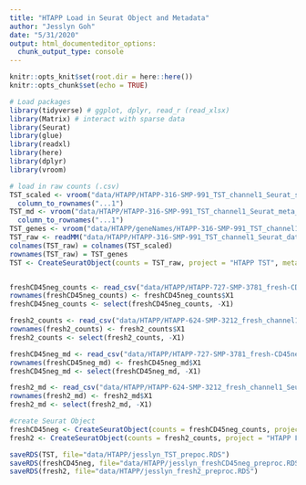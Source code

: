 ```yaml
---
title: "HTAPP Load in Seurat Object and Metadata"
author: "Jesslyn Goh"
date: "5/31/2020"
output: html_documenteditor_options: 
  chunk_output_type: console
---
```


```r
knitr::opts_knit$set(root.dir = here::here())
knitr::opts_chunk$set(echo = TRUE)
```

```r
# Load packages
library(tidyverse) # ggplot, dplyr, read_r (read_xlsx)
library(Matrix) # interact with sparse data
library(Seurat)
library(glue)
library(readxl)
library(here)
library(dplyr)
library(vroom)

# load in raw counts (.csv)
TST_scaled <- vroom("data/HTAPP/HTAPP-316-SMP-991_TST_channel1_Seurat_scale_data.csv", delim = ",") %>%
  column_to_rownames("...1")
TST_md <- vroom("data/HTAPP/HTAPP-316-SMP-991_TST_channel1_Seurat_meta_data.csv", delim = ",") %>% 
  column_to_rownames("...1")
TST_genes <- vroom("data/HTAPP/geneNames/HTAPP-316-SMP-991_TST_channel1_Seurat_data_geneNames.csv", delim = ",") %>% pull(x)
TST_raw <- readMM("data/HTAPP/HTAPP-316-SMP-991_TST_channel1_Seurat_data.mtx")
colnames(TST_raw) = colnames(TST_scaled)
rownames(TST_raw) = TST_genes
TST <- CreateSeuratObject(counts = TST_raw, project = "HTAPP TST", meta.data = TST_md)


freshCD45neg_counts <- read_csv("data/HTAPP/HTAPP-727-SMP-3781_fresh-CD45neg-T1_channel1_Seurat_scale_data.csv", col_names = TRUE)
rownames(freshCD45neg_counts) <- freshCD45neg_counts$X1
freshCD45neg_counts <- select(freshCD45neg_counts, -X1)

fresh2_counts <- read_csv("data/HTAPP/HTAPP-624-SMP-3212_fresh_channel1_Seurat_scale_data.csv", col_names = TRUE)
rownames(fresh2_counts) <- fresh2_counts$X1
fresh2_counts <- select(fresh2_counts, -X1)

freshCD45neg_md <- read_csv("data/HTAPP/HTAPP-727-SMP-3781_fresh-CD45neg-T1_channel1_Seurat_meta_data.csv")
rownames(freshCD45neg_md) <- freshCD45neg_md$X1
freshCD45neg_md <- select(freshCD45neg_md, -X1)

fresh2_md <- read_csv("data/HTAPP/HTAPP-624-SMP-3212_fresh_channel1_Seurat_meta_data.csv")
rownames(fresh2_md) <- fresh2_md$X1
fresh2_md <- select(fresh2_md, -X1)

#create Seurat Object 
freshCD45neg <- CreateSeuratObject(counts = freshCD45neg_counts, project = "HTAPP Fresh CD45-", meta.data = freshCD45neg_md) 
fresh2 <- CreateSeuratObject(counts = fresh2_counts, project = "HTAPP Fresh", meta.data = fresh2_md)
```

```r
saveRDS(TST, file="data/HTAPP/jesslyn_TST_prepoc.RDS")
saveRDS(freshCD45neg, file="data/HTAPP/jesslyn_freshCD45neg_preproc.RDS")
saveRDS(fresh2, file="data/HTAPP/jesslyn_fresh2_preproc.RDS")
```